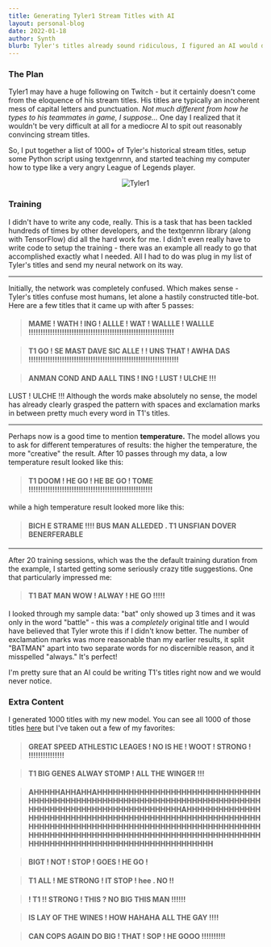 ```yaml
---
title: Generating Tyler1 Stream Titles with AI
layout: personal-blog
date: 2022-01-18
author: Synth
blurb: Tyler's titles already sound ridiculous, I figured an AI would do just as well...
---
```

### The Plan
Tyler1 may have a huge following on Twitch - but it certainly doesn't come from the eloquence of his stream titles.
His titles are typically an incoherent mess of capital letters and punctuation. *Not much different from how he
types to his teammates in game, I suppose...* One day I realized that it wouldn't be very difficult at all for a mediocre
AI to spit out reasonably convincing stream titles.

So, I put together a list of 1000+ of Tyler's historical stream titles, setup some Python script using textgenrnn, and started
teaching my computer how to type like a very angry League of Legends player.

<center>

![Tyler1](/img/tyler1.jpg)

</center>

### Training

I didn't have to write any code, really. This is a task that has been tackled hundreds of times by other developers, and the
textgenrnn library (along with TensorFlow) did all the hard work for me. I didn't even really have to write code to setup the
training - there was an example all ready to go that accomplished exactly what I needed. All I had to do was plug in my
list of Tyler's titles and send my neural network on its way.

***

Initially, the network was completely confused. Which makes sense - Tyler's titles confuse most humans, let alone a hastily
constructed title-bot. Here are a few titles that it came up with after 5 passes:

> #### MAME ! WATH ! ING ! ALLLE ! WAT ! WALLLE ! WALLLE !!!!!!!!!!!!!!!!!!!!!!!!!!!!!!!!!!!!!!!!!!!!!!!!!!!!!!!!!!!!!

> #### T1 GO ! SE MAST DAVE SIC ALLE ! ! UNS THAT ! AWHA DAS !!!!!!!!!!!!!!!!!!!!!!!!!!!!!!!!!!!!!!!!!!!!!!!!!!!!!!!!!!!!!!!

> #### ANMAN COND AND AALL TINS ! ING ! LUST ! ULCHE !!!

LUST ! ULCHE !!! Although the words make absolutely no sense, the model has already clearly grasped the pattern with spaces
and exclamation marks in between pretty much every word in T1's titles.

***

Perhaps now is a good time to mention **temperature.** The model allows you to ask for different temperatures of results:
the higher the temperature, the more "creative" the result. After 10 passes through my data, a low temperature result looked like this:

> #### T1 DOOM ! HE GO ! HE BE GO ! TOME !!!!!!!!!!!!!!!!!!!!!!!!!!!!!!!!!!!!!!!!!!!!!!!!!!!!

while a high temperature result looked more like this:

> #### BICH E STRAME !!!! BUS MAN ALLEDED . T1 UNSFIAN DOVER BENERFERABLE

***

After 20 training sessions, which was the the default training duration from the example, I started getting some seriously crazy title
suggestions. One that particularly impressed me:

> #### T1 BAT MAN WOW ! ALWAY ! HE GO !!!!!

I looked through my sample data: "bat" only showed up 3 times and it was only in the word "battle" - this was a *completely* original
title and I would have believed that Tyler wrote this if I didn't know better. The number of exclamation marks was more reasonable than
my earlier results, it split "BATMAN" apart into two separate words for no discernible reason, and it misspelled "always." It's perfect!

I'm pretty sure that an AI could be writing T1's titles right now and we would never notice.

### Extra Content

I generated 1000 titles with my new model. You can see all 1000 of those titles [here](/t1_titles.txt) but I've taken out a few of my favorites:

> #### GREAT SPEED ATHLESTIC LEAGES ! NO IS HE ! WOOT ! STRONG ! !!!!!!!!!!!!!!!

> #### T1 BIG GENES ALWAY STOMP ! ALL THE WINGER !!!

> #### AHHHHHAHHAHHAHHHHHHHHHHHHHHHHHHHHHHHHHHHHHHHHHHHHHHHHHHHHHHHHHHHHHHHHHHHHHHHHHHHHHHHHHHHHHHHHHHHHHHHHHHHHHHHHHHHHHHHHAHHHHHHHHHHHHHHHHHHHHHHHHHHHHHHHHHHHHHHHHHHHHHHHHHHHHHHHHHHHHHHHHHHHHHHHHHHHHHHHHHHHHHHHHHHHHHHHHHHHHHHHHHHHHHHHHHHHHHHHHHHHHHHHHHHHHHHHHHHHHHHHHHHHHHHHHHHHHHHHHHHHHHHHHHHHHHHHHHHHHH

> #### BIGT ! NOT ! STOP ! GOES ! HE GO !

> #### T1 ALL ! ME STRONG ! IT STOP ! hee . NO !!

> #### ! T1 !! STRONG ! THIS ? NO BIG THIS MAN !!!!!!

> #### IS LAY OF THE WINES ! HOW HAHAHA ALL THE GAY !!!!

> #### CAN COPS AGAIN DO BIG ! THAT ! SOP ! HE GOOO !!!!!!!!!!